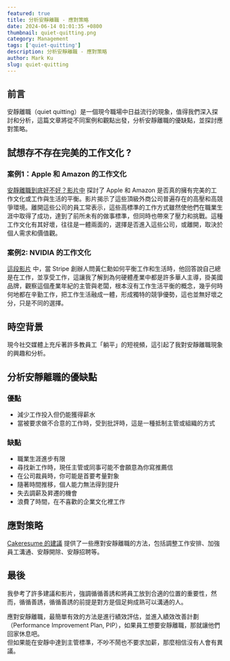 ```yaml
---
featured: true
title: 分析安靜離職 - 應對策略
date: 2024-06-14 01:01:35 +0800
thumbnail: quiet-quitting.png
category: Management
tags: ['quiet-quitting']
description: 分析安靜離職 - 應對策略
author: Mark Ku
slug: quiet-quitting
---
```

## 前言

安靜離職（quiet quitting）是一個現今職場中日益流行的現象，值得我們深入探討和分析，這篇文章將從不同案例和觀點出發，分析安靜離職的優缺點，並探討應對策略。

## 試想存不存在完美的工作文化 ?
### 案例1：Apple 和 Amazon 的工作文化
[安靜離職到底好不好？影片中](https://www.youtube.com/watch?v=2E_lnngFuvU) 探討了 Apple 和 Amazon 是否真的擁有完美的工作文化或工作與生活的平衡。影片揭示了這些頂級外商公司普遍存在的高壓和高競爭環境。離開這些公司的員工常表示，這些高標準的工作方式雖然使他們在職業生涯中取得了成功，達到了前所未有的做事標準，但同時也帶來了壓力和挑戰。這種工作文化有其好壞，往往是一體兩面的，選擇是否進入這些公司，或離開，取決於個人需求和價值觀。

### 案例2: NVIDIA 的工作文化

[這段影片](https://www.youtube.com/watch?v=f6XmHpPil6w) 中，當 Stripe 創辦人問黃仁勳如何平衡工作和生活時，他回答說自己總是在工作，並享受工作，這讓我了解到為何硬體產業中都是許多華人主導，掛美國品牌，觀察這個產業年紀的主管與老闆，根本沒有工作生活平衡的概念，幾乎何時何地都在辛勤工作，把工作生活融成一體，形成獨特的競爭優勢，這也並無好壞之分，只是不同的選擇。

## 時空背景

現今社交媒體上充斥著許多教員工「躺平」的短視頻，這引起了我對安靜離職現象的興趣和分析。

## 分析安靜離職的優缺點

### 優點
* 減少工作投入但仍能獲得薪水
* 當被要求做不合意的工作時，受到批評時，這是一種抵制主管或組織的方式

### 缺點
* 職業生涯進步有限
* 尋找新工作時，現任主管或同事可能不會願意為你寫推薦信
* 在公司裁員時，你可能是首要考量對象
* 隨著時間推移，個人能力無法得到提升
* 失去調薪及昇遷的機會
* 浪費了時間，在不喜歡的企業文化裡工作

## 應對策略

[Cakeresume 的建議](https://www.cakeresume.com/resources/quite-quitting.amp?locale=zh-TW&fbclid=IwZXh0bgNhZW0CMTEAAR0M_PilTRRBaoVIW87yC6ziBpMYVZtmPEx58o3Hy6blcl7sv2wbnfPrV9g_aem_AWAn4KTAKzgnoxDxK0keUxHe1-WAFh5hi2cSk80xdLWcEfPC0nbByLEDdzp5MOWr-aPNk20rATzqwWeACeXiiAe4) 提供了一些應對安靜離職的方法，包括調整工作安排、加強員工溝通、安靜開除、安靜招聘等。

## 最後

我參考了許多建議和影片，強調循循善誘和將員工放到合適的位置的重要性，然而，循循善誘，循循善誘的前提是對方是個足夠成熟可以溝通的人。  

應對安靜離職，最簡單有效的方法是進行績效評估，並進入績效改善計劃（Performance Improvement Plan, PIP），如果員工想要安靜離職，那就讓他們回家休息吧。  
但如果能在安靜中達到主管標準，不吵不鬧也不要求加薪，那麼相信沒有人會有異議。